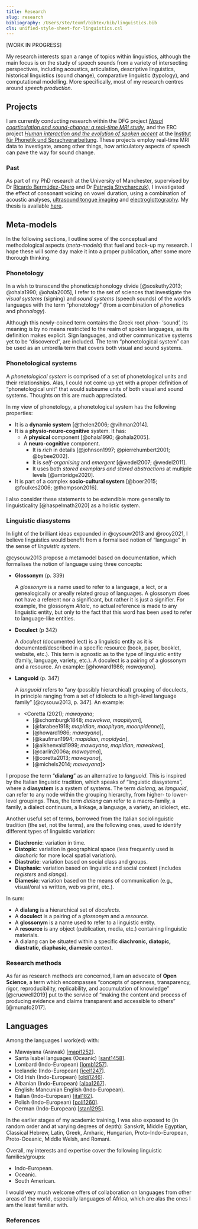 ```yaml
---
title: Research
slug: research
bibliography: /Users/ste/texmf/bibtex/bib/linguistics.bib
cls: unified-style-sheet-for-linguistics.csl
---
```


[WORK IN PROGRESS]

My research interests span a range of topics within linguistics, although the main focus is on the study of speech sounds from a variety of intersecting perspectives, including acoustics, articulation, descriptive linguistics, historical linguistics (sound change), comparative linguistic (typology), and computational modelling. More specifically, most of my research centres around *speech production*.

## Projects

I am currently conducting research within the DFG project [*Nasal coarticulation and sound-change: a real-time MRI study*](https://www.en.phonetik.uni-muenchen.de/research/current_projects/nasal_coarticulation.html), and the ERC project [*Human interaction and the evolution of spoken accent*](https://www.en.phonetik.uni-muenchen.de/research/current_projects/erc_human_interaction.html) at the [Institut für Phonetik und Sprachverarbeitung](https://www.phonetik.uni-muenchen.de/).
These projects employ real-time MRI data to investigate, among other things, how articulatory aspects of speech can pave the way for sound change.

### Past

As part of my PhD research at the University of Manchester, supervised by Dr <a href="http://www.bermudez-otero.com/index.htm" target="_blank" rel="noopener">Ricardo Bermúdez-Otero</a> and Dr <a href="https://sites.google.com/site/patrycjastrycharczuk/home" target="_blank" rel="noopener">Patrycja Strycharczuk</a>), I investigated the effect of consonant voicing on vowel duration, using a combination of acoustic analyses, <a href="https://en.wikipedia.org/wiki/Ultrasound_tongue_imaging" target="_blank" rel="noopener">ultrasound tongue imaging</a> and <a href="https://en.wikipedia.org/wiki/Electroglottograph" target="_blank" rel="noopener">electroglottography</a>.
My thesis is available <a href="https://stefanocoretta.github.io/docs/pubs/coretta-phd-thesis.pdf" target="_blank">here</a>.

## Meta-models

In the following sections, I outline some of the conceptual and methodological aspects (*meta-models*) that fuel and back-up my research. I hope these will some day make it into a proper publication, after some more thorough thinking.

### Phonetology

In a wish to transcend the phonetics/phonology divide [@soskuthy2013; @ohala1990; @ohala2005], I refer to the set of sciences that investigate the *visual systems* (signing) and *sound systems* (speech sounds) of the world's languages with the term "phonetology" (from a combination of *phonet*ics and phon*ology*).

Although this newly-coined term contains the Greek root *phon-* 'sound', its meaning is by no means restricted to the realm of spoken languages, as its definition makes explicit. Sign languages, and other communicative systems yet to be "discovered", are included. The term "phonetological system" can be used as an umbrella term that covers both visual and sound systems.

### Phonetological systems

A *phonetological system* is comprised of a set of phonetological units and their relationships. Alas, I could not come up yet with a proper definition of "phonetological unit" that would subsume units of both visual and sound systems. Thoughts on this are much appreciated.

In my view of phonetology, a phonetological system has the following properties:

* It is a **dynamic system** [@thelen2006; @vihman2014].
* It is a **physio-neuro-cognitive** system. It has:
  * A **physical** component [@ohala1990; @ohala2005].
  * A **neuro-cognitive** component.
    * It is _rich_ in details [@johnson1997; @pierrehumbert2001; @bybee2002].
    * It is _self-organising_ and _emergent_ [@wedel2007; @wedel2011].
    * It uses both _stored exemplars and stored abstractions_ at multiple levels [@ambridge2020].
* It is part of a complex **socio-cultural system** [@boer2015; @foulkes2006; @thompson2016].

I also consider these statements to be extendible more generally to linguisticality [@haspelmath2020] as a holistic system.

### Linguistic diasystems

In light of the brilliant ideas expounded in @cysouw2013 and @rooy2021, I believe linguistics would benefit from a formalised notion of "language" in the sense of *linguistic system*.

@cysouw2013 propose a metamodel based on documentation, which formalises the notion of language using three concepts:

- **Glossonym** (p. 339)

  A *glossonym* is a name used to refer to a language, a lect, or a genealogically or areally related group of languages. A glossonym does not have a referent nor a significant, but rather it is just a signifier. For example, the glossonym *Altaic*, no actual reference is made to any linguistic entity, but only to the fact that this word has been used to refer to language-like entities.

- **Doculect** (p 342)

  A *doculect* (documented lect) is a linguistic entity as it is documented/described in a specific resource (book, paper, booklet, website, etc.). This term is agnostic as to the type of linguistic entity (family, language, variety, etc.). A doculect is a pairing of a glossonym and a resource. An example: [@howard1986; *mawayana*].

- **Languoid** (p. 347)

  A *languoid* refers to "any (possibly hierarchical) grouping of doculects, in principle ranging from a set of idiolects to a high-level language family" [@cysouw2013, p. 347]. An example:

  - <Coretta (2021); *mawayana*;
    - [@schomburgk1848; *mawakwa*, *maopityan*],
    - [@farabee1918; *mapidian*, *maopityan*, *moonpidenne*)],
    - [@howard1986; *mawayana*],
    - [@kaufman1994; *mapidian*, *mopidyán*],
    - [@aikhenvald1999; *mawayana*, *mapidian*, *mawakwa*],
    - [@carlin2006a; *mawayana*],
    - [@coretta2013; *mawayana*],
    - [@michels2014; *mawayana*]>

I propose the term "**dialang**" as an alternative to *languoid*. This is inspired by the Italian linguistic tradition, which speaks of "linguistic diasystems", where a **diasystem** is a system of systems. The term *dialang*, as *languoid*, can refer to any node within the grouping hierarchy, from higher- to lower-level groupings. Thus, the term *dialang* can refer to a macro-family, a family, a dialect continuum, a linkage, a language, a variety, an idiolect, etc.

Another useful set of terms, borrowed from the Italian sociolinguistic tradition (the set, not the terms), are the following ones, used to identify different types of linguistic variation:

- **Diachronic**: variation in time.
- **Diatopic**: variation in geographical space (less frequently used is *diachoric* for more local spatial variation).
- **Diastratic**: variation based on social class and groups.
- **Diaphasic**: variation based on linguistic and social context (includes *registers* and *slangs*).
- **Diamesic**: variation based on the means of communication (e.g., visual/oral vs written, web vs print, etc.).

In sum:

- A **dialang** is a hierarchical set of *doculects*.
- A **doculect** is a pairing of a *glossonym* and a *resource*.
- A **glossonym** is a name used to refer to a linguistic entity.
- A **resource** is any object (publication, media, etc.) containing linguistic materials.
- A dialang can be situated within a specific **diachronic, diatopic, diastratic, diaphasic, diamesic** context.

### Research methods

As far as research methods are concerned, I am an advocate of **Open Science**, a term which encompasses "concepts of openness, transparency, rigor, reproducibility, replicability, and accumulation of knowledge" [@cruewell2019] put to the service of "making the content and process of producing evidence and claims transparent and accessible to others" [@munafo2017].

<!-- TODO: slow science -->
<!-- TODO: ethics -->
<!-- TODO: research project management -->

<!-- TODO: statistics -->

<!-- TODO: philosophy of science: three books -->

## Languages

Among the languages I work(ed) with:

* Mawayana (Arawak) [[mapi1252](http://glottolog.org/resource/languoid/id/mapi1252)].
* Santa Isabel languages (Oceanic) [[sant1458](http://glottolog.org/resource/languoid/id/sant1458)].
* Lombard (Indo-European) [[lomb1257](http://glottolog.org/resource/languoid/id/lomb1257)].
* Icelandic (Indo-European) [[icel1247](http://glottolog.org/resource/languoid/id/icel1247)].
* Old Irish (Indo-European) [[oldi1246](http://glottolog.org/resource/languoid/id/oldi1246)].
* Albanian (Indo-European) [[alba1267](https://glottolog.org/resource/languoid/id/alba1267)].
* English: Mancunian English (Indo-European).
* Italian (Indo-European) [[ital182](http://glottolog.org/resource/languoid/id/ital1282)].
* Polish (Indo-European) [[poli1260](http://glottolog.org/resource/languoid/id/poli1260)].
* German (Indo-European) [[stan1295](http://glottolog.org/resource/languoid/id/stan1295)].

In the earlier stages of my academic training, I was also exposed to (in random order and at varying degrees of depth): Sanskrit, Middle Egyptian, Classical Hebrew, Latin, Greek, Amharic, Hungarian, Proto-Indo-European, Proto-Oceanic, Middle Welsh, and Romani.

Overall, my interests and expertise cover the following linguistic families/groups:

- Indo-European.
- Oceanic.
- South American.

I would very much welcome offers of collaboration on languages from other areas of the world, especially languages of Africa, which are alas the ones I am the least familiar with.

### References
